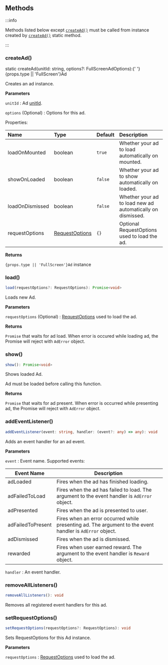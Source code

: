 
## Methods

:::info

Methods listed below except [`createAd()`](#createad) must be called from instance created by [`createAd()`](#createad) static method.

:::

### createAd()

<CodeBlock className="language-ts">
  static createAd(unitId: string, options?: FullScreenAdOptions):{' '}
  {props.type || 'FullScreen'}Ad
</CodeBlock>

Creates an ad instance.

**Parameters**

`unitId` : Ad [unitId](https://support.google.com/admob/answer/7356431).

`options` (Optional) : Options for this ad.

Properties:

| Name            | Type                                      | Default | Description                                                |
| :-------------- | :---------------------------------------- | :------ | :--------------------------------------------------------- |
| loadOnMounted   | boolean                                   | `true`  | Whether your ad to load automatically on mounted.          |
| showOnLoaded    | boolean                                   | `false` | Whether your ad to show automatically on loaded.           |
| loadOnDismissed | boolean                                   | `false` | Whether your ad to load new ad automatically on dismissed. |
| requestOptions  | [RequestOptions](../types/RequestOptions) | `{}`    | Optional RequestOptions used to load the ad.               |

**Returns**

<code>{props.type || 'FullScreen'}Ad</code> instance

### load()

```ts
load(requestOptions?: RequestOptions): Promise<void>
```

Loads new Ad.

**Parameters**

`requestOptions` (Optional) : [RequestOptions](../types/RequestOptions) used to load the ad.

**Returns**

`Promise` that waits for ad load. When error is occured while loading ad, the Promise will reject with `AdError` object.

### show()

```ts
show(): Promise<void>
```

Shows loaded Ad.

Ad must be loaded before calling this function.

**Returns**

`Promise` that waits for ad present. When error is occurred while presenting ad, the Promise will reject with `AdError` object.

### addEventListener()

```ts
addEventListener(event: string, handler: (event?: any) => any): void
```

Adds an event handler for an ad event.

**Parameters**

`event` : Event name. Supported events:

| Event Name        | Description                                                                                              |
| ----------------- | -------------------------------------------------------------------------------------------------------- |
| adLoaded          | Fires when the ad has finished loading.                                                                  |
| adFailedToLoad    | Fires when the ad has failed to load. The argument to the event handler is `AdError` object.             |
| adPresented       | Fires when the ad is presented to user.                                                                  |
| adFailedToPresent | Fires when an error occurred while presenting ad. The argument to the event handler is `AdError` object. |
| adDismissed       | Fires when the ad is dismissed.                                                                          |
| rewarded          | Fires when user earned reward. The argument to the event handler is `Reward` object.                     |

`handler` : An event handler.

### removeAllListeners()

```ts
removeAllListeners(): void
```

Removes all registered event handlers for this ad.

### setRequestOptions()

```ts
setRequestOptions(requestOptions?: RequestOptions): void
```

Sets RequestOptions for this Ad instance.

**Parameters**

`requestOptions` : [RequestOptions](../types/RequestOptions) used to load the ad.
